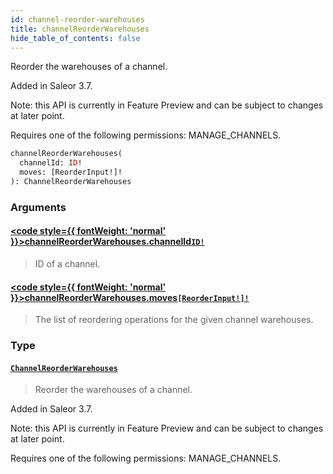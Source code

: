 ```yaml
---
id: channel-reorder-warehouses
title: channelReorderWarehouses
hide_table_of_contents: false
---
```








Reorder the warehouses of a channel.

Added in Saleor 3.7.

Note: this API is currently in Feature Preview and can be subject to changes at later point. 

Requires one of the following permissions: MANAGE_CHANNELS.

```graphql
channelReorderWarehouses(
  channelId: ID!
  moves: [ReorderInput!]!
): ChannelReorderWarehouses
```


### Arguments

#### [<code style={{ fontWeight: 'normal' }}>channelReorderWarehouses.<b>channelId</b></code>](#)<Bullet />[`ID!`](../../../developer/api-reference/scalars/id) <Badge class="secondary" text="non-null"/> <Badge class="secondary" text="scalar"/>
> ID of a channel.
> 

#### [<code style={{ fontWeight: 'normal' }}>channelReorderWarehouses.<b>moves</b></code>](#)<Bullet />[`[ReorderInput!]!`](../../../developer/api-reference/inputs/reorder-input) <Badge class="secondary" text="non-null"/> <Badge class="secondary" text="input"/>
> The list of reordering operations for the given channel warehouses.
> 

### Type

#### [`ChannelReorderWarehouses`](../../../developer/api-reference/objects/channel-reorder-warehouses) <Badge class="secondary" text="object"/>
> Reorder the warehouses of a channel.

Added in Saleor 3.7.

Note: this API is currently in Feature Preview and can be subject to changes at later point. 

Requires one of the following permissions: MANAGE_CHANNELS.
> 





